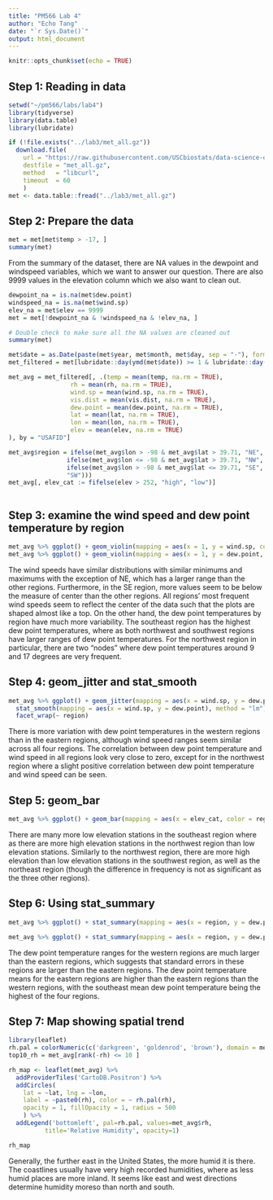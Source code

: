 ```yaml
---
title: "PM566 Lab 4"
author: "Echo Tang"
date: "`r Sys.Date()`"
output: html_document
---
```


```r
knitr::opts_chunk$set(echo = TRUE)
```

## Step 1: Reading in data
```r
setwd("~/pm566/labs/lab4")
library(tidyverse)
library(data.table)
library(lubridate)

if (!file.exists("../lab3/met_all.gz"))
  download.file(
    url = "https://raw.githubusercontent.com/USCbiostats/data-science-data/master/02_met/met_all.gz",
    destfile = "met_all.gz",
    method   = "libcurl",
    timeout  = 60
    )
met <- data.table::fread("../lab3/met_all.gz")
```

## Step 2: Prepare the data
```r
met = met[met$temp > -17, ]
summary(met)

```

From the summary of the dataset, there are NA values in the dewpoint and windspeed variables, which we want to answer our question. There are also 9999 values in the elevation column which we also want to clean out. 


```r
dewpoint_na = is.na(met$dew.point)
windspeed_na = is.na(met$wind.sp)
elev_na = met$elev == 9999
met = met[!dewpoint_na & !windspeed_na & !elev_na, ]

# Double check to make sure all the NA values are cleaned out
summary(met)

met$date = as.Date(paste(met$year, met$month, met$day, sep = "-"), format = "%Y-%m-%d")
met_filtered = met[lubridate::day(ymd(met$date)) >= 1 & lubridate::day(ymd(met$date)) <= 7, ]

met_avg = met_filtered[, .(temp = mean(temp, na.rm = TRUE), 
                 rh = mean(rh, na.rm = TRUE), 
                 wind.sp = mean(wind.sp, na.rm = TRUE), 
                 vis.dist = mean(vis.dist, na.rm = TRUE), 
                 dew.point = mean(dew.point, na.rm = TRUE), 
                 lat = mean(lat, na.rm = TRUE), 
                 lon = mean(lon, na.rm = TRUE), 
                 elev = mean(elev, na.rm = TRUE)
), by = "USAFID"]

met_avg$region = ifelse(met_avg$lon > -98 & met_avg$lat > 39.71, "NE", 
                ifelse(met_avg$lon <= -98 & met_avg$lat > 39.71, "NW", 
                ifelse(met_avg$lon > -98 & met_avg$lat <= 39.71, "SE", 
                "SW")))
met_avg[, elev_cat := fifelse(elev > 252, "high", "low")]



```

## Step 3: examine the wind speed and dew point temperature by region
```r
met_avg %>% ggplot() + geom_violin(mapping = aes(x = 1, y = wind.sp, color = region, fill = region), na.rm = TRUE) + facet_wrap(~ region, nrow = 1)
met_avg %>% ggplot() + geom_violin(mapping = aes(x = 1, y = dew.point, color = region, fill = region), na.rm = TRUE) + facet_wrap(~ region, nrow = 1)


```

The wind speeds have similar distributions with similar minimums and maximums with the exception of NE, which has a larger range than the other regions. Furthermore, in the SE region, more values seem to be below the measure of center than the other regions. All regions' most frequent wind speeds seem to reflect the center of the data such that the plots are shaped almost like a top. On the other hand, the dew point temperatures by region have much more variability. The southeast region has the highest dew point temperatures, where as both northwest and southwest regions have larger ranges of dew point temperatures. For the northwest region in particular, there are two "nodes" where dew point temperatures around 9 and 17 degrees are very frequent. 

## Step 4: geom_jitter and stat_smooth
```r
met_avg %>% ggplot() + geom_jitter(mapping = aes(x = wind.sp, y = dew.point, color = region), na.rm = TRUE) + 
  stat_smooth(mapping = aes(x = wind.sp, y = dew.point), method = "lm") + 
  facet_wrap(~ region) 

```

There is more variation with dew point temperatures in the western regions than in the eastern regions, although wind speed ranges seem similar across all four regions. The correlation between dew point temperature and wind speed in all regions look very close to zero, except for in the northwest region where a slight positive correlation between dew point temperature and wind speed can be seen. 

## Step 5: geom_bar

```r
met_avg %>% ggplot() + geom_bar(mapping = aes(x = elev_cat, color = region, fill = region), position = "dodge",  na.rm = TRUE) + scale_fill_brewer(palette ="Set2") + xlab("Station elevation") + ylab("Frequency") + ggtitle("Frequency of Stations by Elevation")
```

There are many more low elevation stations in the southeast region where as there are more high elevation stations in the northwest region than low elevation stations. Similarly to the northwest region, there are more high elevation than low elevation stations in the southwest region, as well as the northeast region (though the difference in frequency is not as significant as the three other regions). 

## Step 6: Using stat_summary
```r
met_avg %>% ggplot() + stat_summary(mapping = aes(x = region, y = dew.point), fun.data = mean_sdl, na.rm = TRUE) 

met_avg %>% ggplot() + stat_summary(mapping = aes(x = region, y = dew.point), geom = "errorbar", fun.data = mean_sdl, na.rm = TRUE) 

```
The dew point temperature ranges for the western regions are much larger than the eastern regions, which suggests that standard errors in these regions are larger than the eastern regions. The dew point temperature means for the eastern regions are higher than the eastern regions than the western regions, with the southeast mean dew point temperature being the highest of the four regions. 

## Step 7: Map showing spatial trend
```r
library(leaflet)
rh.pal = colorNumeric(c('darkgreen', 'goldenrod', 'brown'), domain = met_avg$rh)
top10_rh = met_avg[rank(-rh) <= 10 ]

rh_map <- leaflet(met_avg) %>% 
  addProviderTiles('CartoDB.Positron') %>% 
  addCircles(
    lat = ~lat, lng = ~lon,
    label = ~paste0(rh), color = ~ rh.pal(rh),
    opacity = 1, fillOpacity = 1, radius = 500
    ) %>%
  addLegend('bottomleft', pal=rh.pal, values=met_avg$rh,
          title='Relative Humidity', opacity=1)

rh_map
```

Generally, the further east in the United States, the more humid it is there. The coastlines usually have very high recorded humidities, where as less humid places are more inland. It seems like east and west directions determine humidity moreso than north and south. 








